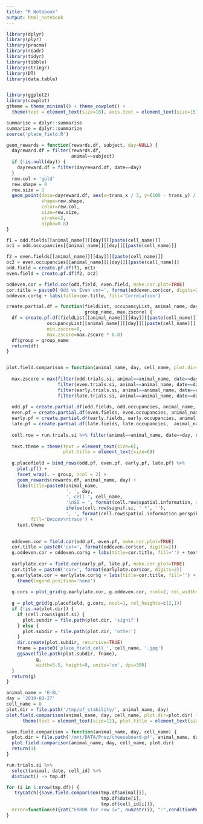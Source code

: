 ```yaml
---
title: "R Notebook"
output: html_notebook
---
```



```r
library(dplyr)
library(plyr)
library(pracma)
library(readr)
library(tidyr)
library(tibble)
library(stringr)
library(DT)
library(data.table)


library(ggplot2)
library(cowplot)
gtheme = theme_minimal() + theme_cowplot() +
  theme(text = element_text(size=18), axis.text = element_text(size=15))

summarise = dplyr::summarise
summarize = dplyr::summarize
source('place_field.R')
```


```r
geom_rewards = function(rewards.df, subject, day=NULL) {
  dayreward.df = filter(rewards.df,
                        animal==subject)
  if (!is.null(day)) {
    dayreward.df = filter(dayreward.df, date==day)
  }
  rew.col = 'gold'
  rew.shape = 0
  rew.size = 3
  geom_point(data=dayreward.df, aes(x=trans_x / 3, y=(100 - trans_y) / 3), 
             shape=rew.shape,
             color=rew.col, 
             size=rew.size,
             stroke=2,
             alpha=0.8)
}
```

```r

f1 = odd.fields[[animal_name]][[day]][[paste(cell_name)]]
oc1 = odd.occupancies[[animal_name]][[day]][[paste(cell_name)]]

f2 = even.fields[[animal_name]][[day]][[paste(cell_name)]]
oc2 = even.occupancies[[animal_name]][[day]][[paste(cell_name)]]
odd.field = create.pf.df(f1, oc1)
even.field = create.pf.df(f2, oc2)

oddeven.cor = field.cor(odd.field, even.field, make.cor.plot=TRUE)
cor.title = paste0('Odd vs Even cor=', format(oddeven.cor$cor, digits=2))
oddeven.cor$g + labs(title=cor.title, fill='Correlation')

```


```r
create.partial.df = function(fieldList, occupancyList, animal_name, day, cell_name,
                             group_name, max.zscore) {
  df = create.pf.df(fieldList[[animal_name]][[day]][[paste(cell_name)]],
               occupancyList[[animal_name]][[day]][[paste(cell_name)]],
               min.zscore=0,
               max.zscore=max.zscore * 0.8)
  df$group = group_name
  return(df)
}


plot.field.comparison = function(animal_name, day, cell_name, plot.dir=NA) {
  
  max.zscore = max(filter(odd.trials.si, animal==animal_name, date==day, cell_id==cell_name)$field.max,
                   filter(even.trials.si, animal==animal_name, date==day, cell_id==cell_name)$field.max,
                   filter(early.trials.si, animal==animal_name, date==day, cell_id==cell_name)$field.max,
                   filter(late.trials.si, animal==animal_name, date==day, cell_id==cell_name)$field.max)
  
  odd.pf = create.partial.df(odd.fields, odd.occupancies, animal_name, day, cell_name, 'Odd', max.zscore)
  even.pf = create.partial.df(even.fields, even.occupancies, animal_name, day, cell_name, 'Even', max.zscore)
  early.pf = create.partial.df(early.fields, early.occupancies, animal_name, day, cell_name, 'Early', max.zscore)
  late.pf = create.partial.df(late.fields, late.occupancies,  animal_name, day, cell_name, 'Late', max.zscore)
  
  cell.row = run.trials.si %>% filter(animal==animal_name, date==day, cell_id==cell_name)
  
  text.theme = theme(text = element_text(size=6),
                     plot.title = element_text(size=6))
  
  g.placefield = bind_rows(odd.pf, even.pf, early.pf, late.pf) %>%
    plot.pf() +
    facet_wrap(. ~ group, ncol = 2) +
    geom_rewards(rewards.df, animal_name, day) +
    labs(title=paste0(animal_name,
                      ', ', day,
                      ', cell ', cell_name, 
                      '\nSI = ', format(cell.row$spatial.information, digits=2), ' bits/s',
                      ifelse(cell.row$signif.si, ' *', ''),
                      ', ', format(cell.row$spatial.information.perspike, digits=2), ' bits/spike'),
         fill='Deconv\ntrace') +
    text.theme

  
  oddeven.cor = field.cor(odd.pf, even.pf, make.cor.plot=TRUE)
  cor.title = paste0('cor=', format(oddeven.cor$cor, digits=2))
  g.oddeven.cor = oddeven.cor$g + labs(title=cor.title, fill='') + text.theme
  
  earlylate.cor = field.cor(early.pf, late.pf, make.cor.plot=TRUE)
  cor.title = paste0('cor=', format(earlylate.cor$cor, digits=2))
  g.earlylate.cor = earlylate.cor$g + labs(title=cor.title, fill='') + text.theme +
    theme(legend.position='none')
  
  g.cors = plot_grid(g.earlylate.cor, g.oddeven.cor, ncol=2, rel_widths=c(1, 1.7))
  
  g = plot_grid(g.placefield, g.cors, ncol=1, rel_heights=c(2,1))
  if (!is.na(plot.dir)) {
    if (cell.row$signif.si) {
      plot.subdir = file.path(plot.dir, 'signif')
    } else {
      plot.subdir = file.path(plot.dir, 'other')
    }
    dir.create(plot.subdir, recursive=TRUE)
    fname = paste0('place_field_cell_', cell_name, '.jpg')
    ggsave(file.path(plot.subdir, fname), 
           g,
           width=5.5, height=8, units='cm', dpi=300)
  }
  return(g)
}
```


```r
animal_name = 'E-BL'
day = '2019-08-27'
cell_name = 0
plot.dir = file.path('/tmp/pf_stability/', animal_name, day)
plot.field.comparison(animal_name, day, cell_name, plot.dir=plot.dir) + 
      theme(text = element_text(size=12), plot.title = element_text(size=12))
```

```r
save.field.comparison = function(animal_name, day, cell_name) {
  plot.dir = file.path('/mnt/DATA/Prez/cheeseboard-pf', animal_name, day)
  plot.field.comparison(animal_name, day, cell_name, plot.dir)
  return(1)
}

run.trials.si %>%
  select(animal, date, cell_id) %>%
  distinct() -> tmp.df

for (i in 1:nrow(tmp.df)) {
   tryCatch({save.field.comparison(tmp.df$animal[i],
                                   tmp.df$date[i],
                                   tmp.df$cell_id[i])},
  error=function(e){cat("ERROR for row i=", num2str(i), ":",conditionMessage(e), "\n")})
}
```

